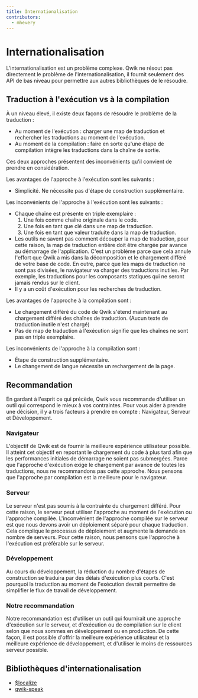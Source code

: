 ```yaml
---
title: Internationalisation
contributors:
  - mhevery
---
```


# Internationalisation

L'internationalisation est un problème complexe. Qwik ne résout pas directement le problème de l'internationalisation, il fournit seulement des API de bas niveau pour permettre aux autres bibliothèques de le résoudre.

## Traduction à l'exécution vs à la compilation

À un niveau élevé, il existe deux façons de résoudre le problème de la traduction :

- Au moment de l'exécution : charger une map de traduction et rechercher les traductions au moment de l'exécution.
- Au moment de la compilation : faire en sorte qu'une étape de compilation intègre les traductions dans la chaîne de sortie.

Ces deux approches présentent des inconvénients qu'il convient de prendre en considération.

Les avantages de l'approche à l'exécution sont les suivants :

- Simplicité. Ne nécessite pas d'étape de construction supplémentaire.

Les inconvénients de l'approche à l'exécution sont les suivants :

- Chaque chaîne est présente en triple exemplaire :
  1. Une fois comme chaîne originale dans le code.
  2. Une fois en tant que clé dans une map de traduction.
  3. Une fois en tant que valeur traduite dans la map de traduction.
- Les outils ne savent pas comment découper la map de traduction, pour cette raison, la map de traduction entière doit être chargée par avance au démarrage de l'application. C'est un problème parce que cela annule l'effort que Qwik a mis dans la décomposition et le chargement différé de votre base de code. En outre, parce que les maps de traduction ne sont pas divisées, le navigateur va charger des traductions inutiles. Par exemple, les traductions pour les composants statiques qui ne seront jamais rendus sur le client.
- Il y a un coût d'exécution pour les recherches de traduction.

Les avantages de l'approche à la compilation sont :

- Le chargement différé du code de Qwik s'étend maintenant au chargement différé des chaînes de traduction. (Aucun texte de traduction inutile n'est chargé)
- Pas de map de traduction à l'exécution signifie que les chaînes ne sont pas en triple exemplaire.

Les inconvénients de l'approche à la compilation sont :

- Étape de construction supplémentaire.
- Le changement de langue nécessite un rechargement de la page.

## Recommandation

En gardant à l'esprit ce qui précède, Qwik vous recommande d'utiliser un outil qui correspond le mieux à vos contraintes. Pour vous aider à prendre une décision, il y a trois facteurs à prendre en compte : Navigateur, Serveur et Développement.

### Navigateur

L'objectif de Qwik est de fournir la meilleure expérience utilisateur possible. Il atteint cet objectif en reportant le chargement du code à plus tard afin que les performances initiales de démarrage ne soient pas submergées. Parce que l'approche d'exécution exige le chargement par avance de toutes les traductions, nous ne recommandons pas cette approche. Nous pensons que l'approche par compilation est la meilleure pour le navigateur.

### Serveur

Le serveur n'est pas soumis à la contrainte du chargement différé. Pour cette raison, le serveur peut utiliser l'approche au moment de l'exécution ou l'approche compilée. L'inconvénient de l'approche compilée sur le serveur est que nous devons avoir un déploiement séparé pour chaque traduction. Cela complique le processus de déploiement et augmente la demande en nombre de serveurs. Pour cette raison, nous pensons que l'approche à l'exécution est préférable sur le serveur.

### Développement

Au cours du développement, la réduction du nombre d'étapes de construction se traduira par des délais d'exécution plus courts. C'est pourquoi la traduction au moment de l'exécution devrait permettre de simplifier le flux de travail de développement.

### Notre recommandation

Notre recommandation est d'utiliser un outil qui fournirait une approche d'exécution sur le serveur, et d'exécution ou de compilation sur le client selon que nous sommes en développement ou en production. De cette façon, il est possible d'offrir la meilleure expérience utilisateur et la meilleure expérience de développement, et d'utiliser le moins de ressources serveur possible.

## Bibliothèques d'internationalisation

- [$localize](https://github.com/mhevery/qwik-i18n)
- [qwik-speak](https://github.com/robisim74/qwik-speak)
